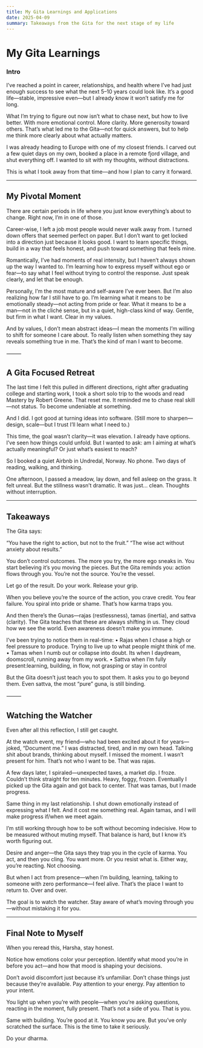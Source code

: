 ```yaml
---
title: My Gita Learnings and Applications
date: 2025-04-09
summary: Takeaways from the Gita for the next stage of my life
---
```


# My Gita Learnings

### Intro

I’ve reached a point in career, relationships, and health where I’ve had just enough success to see what the next 5–10 years could look like. It’s a good life—stable, impressive even—but I already know it won’t satisfy me for long.

What I’m trying to figure out now isn’t what to chase next, but how to live better. With more emotional control. More clarity. More generosity toward others. That’s what led me to the Gita—not for quick answers, but to help me think more clearly about what actually matters.

I was already heading to Europe with one of my closest friends. I carved out a few quiet days on my own, booked a place in a remote fjord village, and shut everything off. I wanted to sit with my thoughts, without distractions.

This is what I took away from that time—and how I plan to carry it forward.

---

## My Pivotal Moment

There are certain periods in life where you just know everything’s about to change. Right now, I’m in one of those.

Career-wise, I left a job most people would never walk away from. I turned down offers that seemed perfect on paper. But I don’t want to get locked into a direction just because it looks good. I want to learn specific things, build in a way that feels honest, and push toward something that feels mine.

Romantically, I’ve had moments of real intensity, but I haven’t always shown up the way I wanted to. I’m learning how to express myself without ego or fear—to say what I feel without trying to control the response. Just speak clearly, and let that be enough.

Personally, I’m the most mature and self-aware I’ve ever been. But I’m also realizing how far I still have to go. I’m learning what it means to be emotionally steady—not acting from pride or fear. What it means to be a man—not in the cliché sense, but in a quiet, high-class kind of way. Gentle, but firm in what I want. Clear in my values.

And by values, I don’t mean abstract ideas—I mean the moments I’m willing to shift for someone I care about. To really listen when something they say reveals something true in me. That’s the kind of man I want to become.

⸻

## A Gita Focused Retreat

The last time I felt this pulled in different directions, right after graduating college and starting work, I took a short solo trip to the woods and read Mastery by Robert Greene. That reset me. It reminded me to chase real skill—not status. To become undeniable at something.

And I did. I got good at turning ideas into software.
(Still more to sharpen—design, scale—but I trust I’ll learn what I need to.)

This time, the goal wasn’t clarity—it was elevation. I already have options. I’ve seen how things could unfold. But I wanted to ask: am I aiming at what’s actually meaningful? Or just what’s easiest to reach?

So I booked a quiet Airbnb in Undredal, Norway. No phone. Two days of reading, walking, and thinking.

One afternoon, I passed a meadow, lay down, and fell asleep on the grass. It felt unreal. But the stillness wasn’t dramatic. It was just… clean. Thoughts without interruption.

---

## Takeaways

The Gita says:

“You have the right to action, but not to the fruit.”
“The wise act without anxiety about results.”

You don’t control outcomes. The more you try, the more ego sneaks in. You start believing it’s you moving the pieces. But the Gita reminds you: action flows through you. You’re not the source. You’re the vessel.

Let go of the result. Do your work. Release your grip.

When you believe you’re the source of the action, you crave credit. You fear failure. You spiral into pride or shame. That’s how karma traps you.

And then there’s the Gunas—rajas (restlessness), tamas (inertia), and sattva (clarity). The Gita teaches that these are always shifting in us. They cloud how we see the world. Even awareness doesn’t make you immune.

I’ve been trying to notice them in real-time:
• Rajas when I chase a high or feel pressure to produce. Trying to live up to what people might think of me.
• Tamas when I numb out or collapse into doubt. Its when I daydream, doomscroll, running away from my work.
• Sattva when I’m fully present:learning, building, in flow, not grasping or stay in control

But the Gita doesn’t just teach you to spot them. It asks you to go beyond them. Even sattva, the most “pure” guna, is still binding.

⸻

## Watching the Watcher

Even after all this reflection, I still get caught.

At the watch event, my friend—who had been excited about it for years—joked, “Document me.” I was distracted, tired, and in my own head. Talking shit about brands, thinking about myself. I missed the moment. I wasn’t present for him. That’s not who I want to be. That was rajas.

A few days later, I spiraled—unexpected taxes, a market dip. I froze. Couldn’t think straight for ten minutes. Heavy, foggy, frozen. Eventually I picked up the Gita again and got back to center. That was tamas, but I made progress.

Same thing in my last relationship. I shut down emotionally instead of expressing what I felt. And it cost me something real. Again tamas, and I will make progress if/when we meet again.

I’m still working through how to be soft without becoming indecisive. How to be measured without muting myself. That balance is hard, but I know it’s worth figuring out.

Desire and anger—the Gita says they trap you in the cycle of karma. You act, and then you cling. You want more. Or you resist what is. Either way, you’re reacting. Not choosing.

But when I act from presence—when I’m building, learning, talking to someone with zero performance—I feel alive. That’s the place I want to return to. Over and over.

The goal is to watch the watcher. Stay aware of what’s moving through you—without mistaking it for you.

---

## Final Note to Myself

When you reread this, Harsha, stay honest.

Notice how emotions color your perception. Identify what mood you’re in before you act—and how that mood is shaping your decisions.

Don’t avoid discomfort just because it’s unfamiliar. Don’t chase things just because they’re available. Pay attention to your energy. Pay attention to your intent.

You light up when you’re with people—when you’re asking questions, reacting in the moment, fully present. That’s not a side of you. That is you.

Same with building. You’re good at it. You know you are. But you’ve only scratched the surface. This is the time to take it seriously.

Do your dharma.
